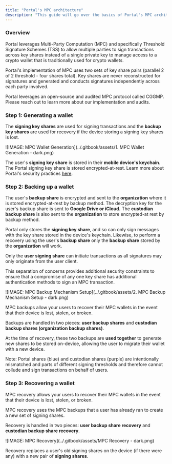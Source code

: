 ```yaml
---
title: "Portal's MPC architecture"
description: "This guide will go over the basics of Portal's MPC architecture for generating, backing up, and recovering a user's wallet."
---
```


### Overview

Portal leverages Multi-Party Computation (MPC) and specifically Threshold Signature Schemes (TSS) to allow multiple parties to sign transactions across key shares instead of a single private key to manage access to a crypto wallet that is traditionally used for crypto wallets.

Portal's implementation of MPC uses two sets of key share pairs (parallel 2 of 2 threshold - four shares total). Key shares are never reconstructed for signatures and generated and conducts signatures independently across each party involved.

Portal leverages an open-source and audited MPC protocol called CGGMP. Please reach out to learn more about our implementation and audits.

### Step 1: Generating a wallet

The **signing key shares** are used for signing transactions and the **backup key shares** are used for recovery if the device storing a signing key shares is lost.

![IMAGE: MPC Wallet Generation](../.gitbook/assets/1. MPC Wallet Generation - dark.png)

The user's **signing key share** is stored in their **mobile device's keychain**. The Portal signing key share is stored encrypted-at-rest. Learn more about Portal's security practices [here](https://www.portalhq.io/post/portal-security-principles-and-practices).

### Step 2: Backing up a wallet

The user's **backup share** is encrypted and sent to the **organization** where it is stored encrypted-at-rest by backup method. The decryption key for the user's backup share is sent to **Google Drive or iCloud.** The **custodian backup share** is also sent to the **organization** to store encrypted-at rest by backup method.

Portal only stores the **signing key share**, and so can only sign messages with the key share stored in the device's keychain. Likewise, to perform a recovery using the user's **backup share** only the **backup share** stored by the **organization** will work.

Only the **user signing share** can initiate transactions as all signatures may only originate from the user client.

This separation of concerns provides additional security constraints to ensure that a compromise of any one key share has additional authentication methods to sign an MPC transaction.

![IMAGE: MPC Backup Mechanism Setup](../.gitbook/assets/2. MPC Backup Mechanism Setup - dark.png)

MPC backups allow your users to recover their MPC wallets in the event that their device is lost, stolen, or broken.

Backups are handled in two pieces: **user backup shares** and **custodian backup shares (organization backup shares)**.

At the time of recovery, these two backups are **used together** to generate new shares to be stored on-device, allowing the user to migrate their wallet with a new device.

Note: Portal shares (blue) and custodian shares (purple) are intentionally mismatched and parts of different signing thresholds and therefore cannot collude and sign transactions on behalf of users.

### Step 3: Recovering a wallet

MPC recovery allows your users to recover their MPC wallets in the event that their device is lost, stolen, or broken.

MPC recovery uses the MPC backups that a user has already ran to create a new set of signing shares.

Recovery is handled in two pieces: **user backup share recovery** and **custodian backup share recovery**.

![IMAGE: MPC Recovery](../.gitbook/assets/MPC Recovery - dark.png)

Recovery replaces a user's old signing shares on the device (if there were any) with a new pair of **signing shares**.
